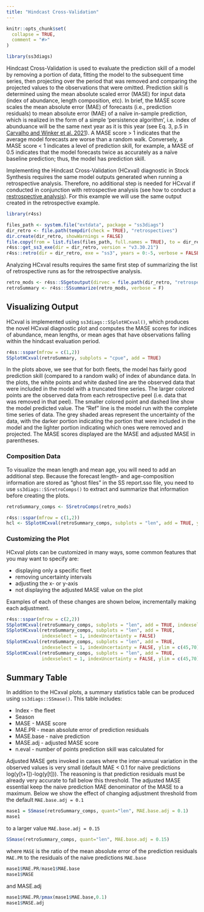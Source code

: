 ```yaml
---
title: "Hindcast Cross-Validation"
---
```


```r
knitr::opts_chunk$set(
  collapse = TRUE,
  comment = "#>"
)
```

```r
library(ss3diags)
```

Hindcast Cross-Validation is used to evaluate the prediction skill of a model by removing a portion of data, fitting the model to the subsequent time series, then projecting over the period that was removed and comparing the projected values to the observations that were omitted. Prediction skill is determined using the mean absolute scaled error (MASE) for input data (index of abundance, length composition, etc). In brief, the MASE score scales the mean absolute error (MAE) of forecasts (i.e., prediction residuals) to mean absolute error (MAE) of a naïve in-sample prediction, which is realized in the form of a simple 'persistence algorithm', i.e. index of abunduance will be the same next year as it is this year (see Eq. 3, p.5 in [Carvalho and Winker et al. 2021](https://www.sciencedirect.com/science/article/pii/S0165783621000874)). A MASE score > 1 indicates that the average model forecasts are worse than a random walk. Conversely, a MASE score < 1 indicates a level of prediction skill, for example, a MASE of 0.5 indicates that the model forecasts twice as accurately as a naïve baseline prediction; thus, the model has prediction skill.

Implementing the Hindcast Cross-Validation (HCxval) diagnostic in Stock Synthesis requires the same model outputs generated when running a retrospective analysis. Therefore, no additional step is needed for HCxval if conducted in conjunction with retrospective analysis (see how to conduct a [restrospective analysis](https://pifscstockassessments.github.io/ss3diags/articles/Retrospective-Analysis.html)). For this example we will use the same output created in the retrospective example.

```r
library(r4ss) 

files_path <- system.file("extdata", package = "ss3diags")
dir_retro <- file.path(tempdir(check = TRUE), "retrospectives")
dir.create(dir_retro, showWarnings = FALSE)
file.copy(from = list.files(files_path, full.names = TRUE), to = dir_retro)
r4ss::get_ss3_exe(dir = dir_retro, version = "v3.30.21")
r4ss::retro(dir = dir_retro, exe = "ss3", years = 0:-5, verbose = FALSE)
```

Analyzing HCxval results requires the same first step of summarizing the list of retrospective runs as for the retrospective analysis. 
```r
retro_mods <- r4ss::SSgetoutput(dirvec = file.path(dir_retro, "retrospectives", paste0("retro", seq(0,-5,by=-1))), verbose = F)
retroSummary <- r4ss::SSsummarize(retro_mods, verbose = F)
```

 
## Visualizing Output  

HCxval is implemented using `ss3diags::SSplotHCxval()`, which produces the novel HCxval diagnostic plot and computes the MASE scores for indices of abundance, mean lengths, or mean ages that have observations falling within the hindcast evaluation period.

```r
r4ss::sspar(mfrow = c(1,2))
SSplotHCxval(retroSummary, subplots = "cpue", add = TRUE)
```

In the plots above, we see that for both fleets, the model has fairly good prediction skill (compared to a random walk) of index of abundance data. In the plots, the white points and white dashed line are the observed data that were included in the model with a truncated time series. The larger colored points are the observed data from each retrospective peel (i.e. data that was removed in that peel). The smaller colored point and dashed line show the model predicted value. The "Ref" line is the model run with the complete time series of data. The grey shaded areas represent the uncertainty of the data, with the darker portion indicating the portion that were included in the model and the lighter portion indicating which ones were removed and projected. The MASE scores displayed are the MASE and adjusted MASE in parentheses.  

### Composition Data  

To visualize the mean length and mean age, you will need to add an additional step. Because the forecast length- and age-composition information are stored as "ghost files" in the SS report.sso file, you need to use `ss3diags::SSretroComps()` to extract and summarize that information before creating the plots. 

```r
retroSummary_comps <- SSretroComps(retro_mods)

r4ss::sspar(mfrow = c(1,2))
hcl <- SSplotHCxval(retroSummary_comps, subplots = "len", add = TRUE, ylim = c(40,75))
```

### Customizing the Plot  

HCxval plots can be customized in many ways, some common features that you may want to specify are:  

* displaying only a specific fleet
* removing uncertainty intervals 
* adjusting the x- or y-axis
* not displaying the adjusted MASE value on the plot
  
Examples of each of these changes are shown below, incrementally making each adjustment. 

```r
r4ss::sspar(mfrow = c(2,2))
SSplotHCxval(retroSummary_comps, subplots = "len", add = TRUE, indexselect = 1)
SSplotHCxval(retroSummary_comps, subplots = "len", add = TRUE, 
             indexselect = 1, indexUncertainty = FALSE)
SSplotHCxval(retroSummary_comps, subplots = "len", add = TRUE, 
             indexselect = 1, indexUncertainty = FALSE, ylim = c(45,70))
SSplotHCxval(retroSummary_comps, subplots = "len", add = TRUE, 
             indexselect = 1, indexUncertainty = FALSE, ylim = c(45,70), show.mase.adj = F)


```

## Summary Table  
In addition to the HCxval plots, a summary statistics table can be produced using `ss3diags::SSmase()`. This table includes: 

* Index - the fleet  
* Season  
* MASE - MASE score 
* MAE.PR - mean absolute error of prediction residuals 
* MASE.base - naive prediction 
* MASE.adj - adjusted MASE score 
* n.eval - number of points prediction skill was calculated for 

Adjusted MASE gets invoked in cases where the inter-annual variation in the observed values is very small (default MAE < 0.1 for naive predictions log(y[t+1])-log(y[t])).
The reasoning is that prediction residuals must be already very accurate to fall below this threshold. The adjusted MASE essential keep the naive prediction MAE denominator of the MASE to a maximum. Below we show the effect of changing adjustment threshold from the default `MAE.base.adj = 0.1`


```r
mase1 = SSmase(retroSummary_comps, quant="len", MAE.base.adj = 0.1)
mase1
```

to a larger value `MAE.base.adj = 0.15`

```r
SSmase(retroSummary_comps, quant="len", MAE.base.adj = 0.15)
```

where `MASE` is the ratio of the mean absolute error of the prediction residuals `MAE.PR` to the residuals of the naive predictions `MAE.base`

```r
mase1$MAE.PR/mase1$MAE.base
mase1$MASE
```

and MASE.adj


```r
mase1$MAE.PR/pmax(mase1$MAE.base,0.1)
mase1$MASE.adj
```
